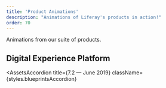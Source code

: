 ```yaml
---
title: 'Product Animations'
description: "Animations of Liferay's products in action!"
order: 70
---
```



Animations from our suite of products.

## Digital Experience Platform
<AssetsAccordion
	title={<Heading level={3}>7.2 — June 2019</Heading>}
	className={styles.blueprintsAccordion}
>
<VideoDownload 
    type="Product Animation" 
    title="DXP Solutions Reel" 
    source="/videos/dxp/dxp-solutions-reel.mp4" 
    />
<VideoDownload 
    type="Product Animation" 
    title="Create Experiences" 
    source="/videos/dxp/create-experiences.mp4" 
    />
<VideoDownload 
    type="Product Animation" 
    title="Personalize Experiences" 
    source="/videos/dxp/personalize-experiences.mp4" 
    />
<VideoDownload 
    type="Product Animation" 
    title="Go Headless" 
    source="/videos/dxp/go-headless.mp4" 
    />
<VideoDownload 
    type="Product Animation" 
    title="Do It At Scale" 
    source="/videos/dxp/do-it-at-scale.mp4" 
    />
<VideoDownload 
    type="Product Animation" 
    title="Speed Up Development" 
    source="/videos/dxp/speed-up-development.mp4" 
    />
</AssetsAccordion>